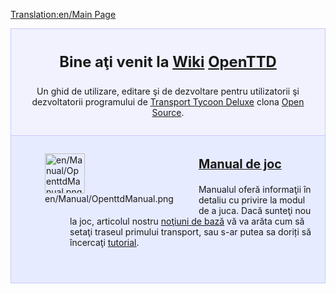 [[Translation:en/Main Page]]
{{en/Translation|origin= en/Main Page
|from  = en
|to    = ro
|Percentage =5
}}

<div style="background-color: #f1f2fe; border: 1px solid #c7c8fe; margin: 0; padding: 1em 1em 1em 1em; text-align:center">
<div style="font-size:1.7em; font-weight:bold"> Bine aţi venit la [https://www.wikipedia.org/wiki/ro:wiki Wiki] <span class="plainlinks">[http://www.openttd.org/ OpenTTD]</span></div>
Un ghid de utilizare, editare şi de dezvoltare pentru utilizatorii şi dezvoltatorii programului de [[ro/Transport Tycoon Deluxe|Transport Tycoon Deluxe]] clona [http://www.opensource.org/ Open Source].
</div>
<div style="background-color: #E7EBFF; border: 1px solid #c7c8fe; border-top:none; padding: 1em 1em 0em 1em; margin-bottom:2em">
<div style="float:left">[[File:en/Manual/OpenttdManual.png|64px]]</div>
<div style="margin-left:80px; margin-bottom:4em">
<div style="font-size:1.4em; font-weight:bold">[[ro/Manual/Main Page|Manual de joc]]</div>
Manualul oferă informaţii în detaliu cu privire la modul de a juca. Dacă sunteţi nou la joc, articolul nostru [[ro/Noţiuni de bază|noţiuni de bază]] vă va arăta cum să setaţi traseul primului transport, sau s-ar putea sa doriți să încercaţi [[ro/Tutorial|tutorial]].</div>